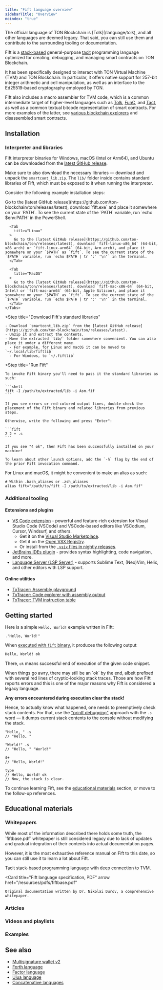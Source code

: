 ```yaml
---
title: "Fift language overview"
sidebarTitle: "Overview"
noindex: "true"
---
```



<Aside>
  The official language of TON Blockchain is [Tolk](/language/tolk), and all other languages are deemed legacy. That said, you can still use them and contribute to the surrounding tooling or documentation.
</Aside>

Fift is a [stack-based](https://en.wikipedia.org/wiki/Stack-oriented_programming) general-purpose [tacit](https://en.wikipedia.org/wiki/Tacit_programming) programming language optimized for creating, debugging, and managing smart contracts on TON Blockchain.

It has been specifically designed to interact with TON Virtual Machine (TVM) and TON Blockchain. In particular, it offers native support for 257-bit integer arithmetic and cell manipulation, as well as an interface to the Ed25519-based cryptography employed by TON.

Fift also includes a macro assembler for TVM code, which is a common intermediate target of higher-level languages such as [Tolk](/language/tolk), [FunC](/language/func), and [Tact](/language/tact), as well as a common textual bitcode representation of smart contracts. For more examples of the latter, see [various blockchain explorers](/ecosystem/explorers/overview) and disassembled smart contracts.

## Installation

### Interpreter and libraries

Fift interpreter binaries for Windows, macOS (Intel or Arm64), and Ubuntu can be downloaded from the [latest GitHub release](https://github.com/ton-blockchain/ton/releases/latest).

Make sure to also download the necessary libraries — download and unpack the `smartcont_lib.zip`. The `lib/` folder inside contains standard libraries of Fift, which must be exposed to it when running the interpreter.

Consider the following example installation steps:

<Steps>
  <Step
    title="Download the latest Fift binary"
  >
    <Tabs>
      <Tab
        title="Windows"
      >
        Go to the [latest GitHub release](https://github.com/ton-blockchain/ton/releases/latest), download `fift.exe` and place it somewhere on your `PATH`. To see the current state of the `PATH` variable, run `echo $env:PATH` in the PowerShell.
      </Tab>

      <Tab
        title="Linux"
      >
        Go to the [latest GitHub release](https://github.com/ton-blockchain/ton/releases/latest), download `fift-linux-x86_64` (64-bit, x86 arch) or `fift-linux-arm64` (64-bit, Arm arch), and place it somewhere on your `$PATH` as `fift`. To see the current state of the `$PATH` variable, run `echo $PATH | tr ':' '\n'` in the terminal.
      </Tab>

      <Tab
        title="MacOS"
      >
        Go to the [latest GitHub release](https://github.com/ton-blockchain/ton/releases/latest), download `fift-mac-x86-64` (64-bit, Intel) or `fift-mac-arm64` (64-bit, Apple Silicon), and place it somewhere on your `$PATH` as `fift`. To see the current state of the `$PATH` variable, run `echo $PATH | tr ':' '\n'` in the terminal.
      </Tab>
    </Tabs>
  </Step>

  <Step
    title="Download Fift's standard libraries"
  >
    - Download `smartcont_lib.zip` from the [latest GitHub release](https://github.com/ton-blockchain/ton/releases/latest).
    - Unzip it and extract the contents.
    - Move the extracted `lib/` folder somewhere convenient. You can also place it under a different name.
      - For example, for Linux and macOS it can be moved to `~/.local/lib/fiftlib`
      - For Windows, to `~/.fiftlib`
  </Step>

  <Step
    title="Run Fift"
  >
    To invoke Fift binary you'll need to pass it the standard libraries as such:

    ```shell
    fift -I /path/to/extracted/lib -i Asm.fif
    ```

    If you see errors or red-colored output lines, double-check the placement of the Fift binary and related libraries from previous steps.

    Otherwise, write the following and press "Enter":

    ```fift
    2 2 + .s
    ```

    If you see "4 ok", then Fift has been successfully installed on your machine!

    To learn about other launch options, add the `-h` flag by the end of the prior Fift invocation command.
  </Step>
</Steps>

<Aside type="tip">
  For Linux and macOS, it might be convenient to make an alias as such:

  ```shell
  # Within .bash_aliases or .zsh_aliases
  alias fift="/path/to/fift -I /path/to/extracted/lib -i Asm.fif"
  ```
</Aside>

### Additional tooling

#### Extensions and plugins

- [VS Code extension](https://marketplace.visualstudio.com/items?itemName=ton-core.vscode-ton) - powerful and feature-rich extension for Visual Studio Code (VSCode) and VSCode-based editors like VSCodium, Cursor, Windsurf, and others.
  - Get it on the [Visual Studio Marketplace](https://marketplace.visualstudio.com/items?itemName=ton-core.vscode-ton).
  - Get it on the [Open VSX Registry](https://open-vsx.org/extension/ton-core/vscode-ton).
  - Or install from the [`.vsix` files in nightly releases](https://github.com/ton-blockchain/ton-language-server/releases).
- [JetBrains IDEs plugin](https://plugins.jetbrains.com/plugin/23382-ton) - provides syntax highlighting, code navigation, and more.
- [Language Server (LSP Server)](https://github.com/ton-blockchain/ton-language-server) - supports Sublime Text, (Neo)Vim, Helix, and other editors with LSP support.

#### Online utilities

- [TxTracer: Assembly playground](https://txtracer.ton.org/play/)
- [TxTracer: Code explorer with assembly output](https://txtracer.ton.org/code-explorer/)
- [TxTracer: TVM instruction table](https://txtracer.ton.org/spec/)

## Getting started

Here is a simple `Hello, World!` example written in Fift:

```fift
."Hello, World!"
```

When [executed with `fift` binary](#installation), it produces the following output:

```txt
Hello, World! ok
```

There, `ok` means successful end of execution of the given code snippet.

<Aside
  type="caution"
>
  When things go awry, there may still be an `ok` by the end, albeit prefixed with several red lines of cryptic-looking stack traces. Those are how Fift reports errors and this is one of the major reasons why Fift is considered a legacy language.

  **Any errors encountered during execution clear the stack!**

  Hence, to actually know what happened, one needs to preemptively check stack contents. For that, use the ["printf debugging"](https://en.wikipedia.org/wiki/Debugging#printf_debugging) approach with the `.s` word — it dumps current stack contents to the console without modifying the stack.

  ```fift
  "Hello, " .s
  // "Hello, "

  "World!" .s
  // "Hello, " "World!"

  $+
  // "Hello, World!"

  type
  // Hello, World! ok
  // Now, the stack is clear.
  ```
</Aside>

To continue learning Fift, see the [educational materials](#educational-materials) section, or move to the follow-up references.

<Columns cols={2}>
  <Card
    title="Fift and TVM assembly"
    href="/language/fift/fift-and-tvm-assembly"
  />

  <Card
    title="Deep dive into Fift"
    href="/language/fift/deep-dive"
  />

  <Card
    title="Simple multi-signature wallet"
    href="/language/fift/multisig"
  />

  <Card
    title="Whitepapers (see below)"
    href="#whitepapers"
  />
</Columns>

## Educational materials

### Whitepapers

<Aside>
  While most of the information described there holds some truth, the `fiftbase.pdf` whitepaper is still considered legacy due to lack of updates and gradual integration of their contents into actual documentation pages.

  However, it is the most exhaustive reference manual on Fift to this date, so you can still use it to learn a lot about Fift.
</Aside>

<Columns cols={2}>
  <Card
    title="Fift language specification, web version"
    href="/language/fift/whitepaper"
  >
    Tacit stack-based programming language with deep connection to TVM.
  </Card>

  <Card
    title="Fift language specification, PDF"
    arrow
    href="/resources/pdfs/fiftbase.pdf"
  >
    Original documentation written by Dr. Nikolai Durov, a comprehensive whitepaper.
  </Card>
</Columns>

### Articles

<Columns cols={2}>
  <Card
    title="Introduction to Fift"
    arrow="true"
    href="https://blog.ton.org/introduction-to-fift"
  />
</Columns>

### Videos and playlists

<Columns cols={2}>
  <Card
    title="«His majesty Fift»"
    arrow="true"
    href="https://www.youtube.com/@WikiMar/videos"
    cta="In Russian"
  />
</Columns>

### Examples

<Columns cols={2}>
  <Card
    title="Simple multi-signature wallet"
    href="/language/fift/multisig"
  />

  <Card
    title="Multi-signature wallet v2"
    arrow="true"
    href="https://github.com/ton-blockchain/multisig-contract-v2"
  />
</Columns>

## See also

- [Multisignature wallet v2](https://github.com/ton-blockchain/multisig-contract-v2)
- [Forth language](https://en.wikipedia.org/wiki/Forth_\(programming_language\))
- [Factor language](https://en.wikipedia.org/wiki/Factor_\(programming_language\))
- [Uiua language](https://www.uiua.org/)
- [Concatenative languages](https://www.concatenative.org/wiki/view/Concatenative%20language)
